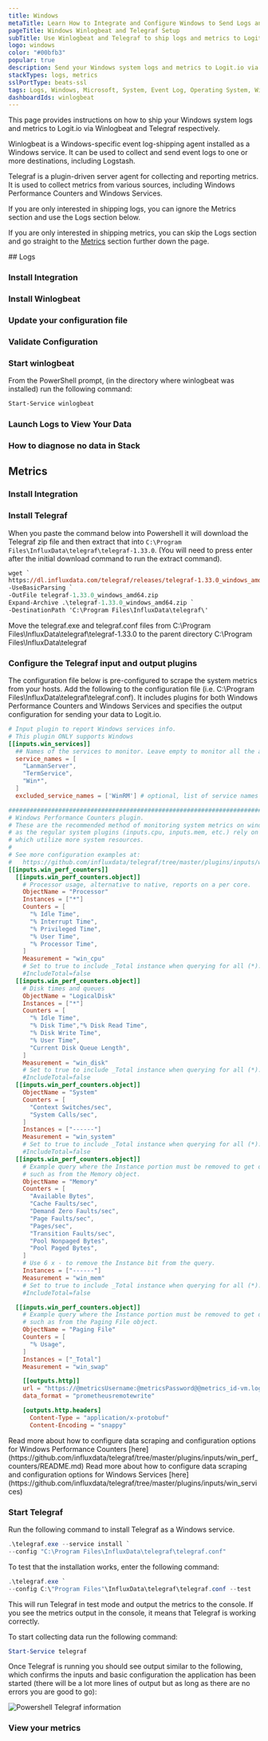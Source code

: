 ```yaml
---
title: Windows
metaTitle: Learn How to Integrate and Configure Windows to Send Logs and Metrics
pageTitle: Windows Winlogbeat and Telegraf Setup
subTitle: Use Winlogbeat and Telegraf to ship logs and metrics to Logit.io
logo: windows
color: "#00bfb3"
popular: true
description: Send your Windows system logs and metrics to Logit.io via Winlogbeat and Telegraf.
stackTypes: logs, metrics
sslPortType: beats-ssl
tags: Logs, Windows, Microsoft, System, Event Log, Operating System, Winlogbeat, Telegraf, Metrics, Telemetry, Health, Services, Service, Performance Metrics
dashboardIds: winlogbeat
---
```


This page provides instructions on how to ship your Windows system logs and metrics to Logit.io via Winlogbeat and Telegraf respectively.

Winlogbeat is a Windows-specific event log-shipping agent installed 
as a Windows service. It can be used to collect and send event 
logs to one or more destinations, including Logstash.

Telegraf is a plugin-driven server agent for collecting and reporting metrics.
It is used to collect metrics from various sources, including Windows Performance Counters and Windows Services.

If you are only interested in shipping logs, you can ignore the Metrics section and use the Logs section below.

If you are only interested in shipping metrics, you can skip the Logs section and go straight to the [Metrics](#metrics) section further down the page.

<Steps>
  ## Logs
  
  ### Install Integration

  <InstallIntegration/>

  ### Install Winlogbeat

  <InstallWindowsBeat
    beatname = "winlogbeat"
    version = "8.17.4"
  />

  ### Update your configuration file

  <WinlogBeatConfigFile />

  ### Validate Configuration

  <ValidateWinlogBeat beatname="winlogbeat" />

  ### Start winlogbeat

  From the PowerShell prompt, (in the directory where winlogbeat was installed) run the following command:

  ```ps copy
  Start-Service winlogbeat
  ```

  ### Launch Logs to View Your Data

  <LaunchVisualizer type="logs" />

  ### How to diagnose no data in Stack

  <DiagnoseNoData />

  ## Metrics
  
  ### Install Integration

  <InstallIntegration/>

  ### Install Telegraf

  When you paste the command below into Powershell it will download the Telegraf zip file 
  and then extract that into `C:\Program Files\InfluxData\telegraf\telegraf-1.33.0`. (You will need 
  to press enter after the initial download command to run the extract command).

  ```ps copy
  wget `
  https://dl.influxdata.com/telegraf/releases/telegraf-1.33.0_windows_amd64.zip `
  -UseBasicParsing `
  -OutFile telegraf-1.33.0_windows_amd64.zip
  Expand-Archive .\telegraf-1.33.0_windows_amd64.zip `
  -DestinationPath 'C:\Program Files\InfluxData\telegraf\'
  ```
  Move the telegraf.exe and telegraf.conf files from C:\Program Files\InfluxData\telegraf\telegraf-1.33.0 
  to the parent directory C:\Program Files\InfluxData\telegraf

  ### Configure the Telegraf input and output plugins

  The configuration file below is pre-configured to scrape the system metrics from your hosts. 
  Add the following to the configuration file (i.e. C:\Program Files\InfluxData\telegraf\telegraf.conf). 
  It includes plugins for both Windows Performance Counters and Windows Services and specifies the output configuration
  for sending your data to Logit.io.

  ```toml copy
  # Input plugin to report Windows services info.
  # This plugin ONLY supports Windows
  [[inputs.win_services]]
    ## Names of the services to monitor. Leave empty to monitor all the available services on the host. Globs accepted. Case sensitive.
    service_names = [
      "LanmanServer",
      "TermService",
      "Win*",
    ]
    excluded_service_names = ['WinRM'] # optional, list of service names to exclude

  ###############################################################################
  # Windows Performance Counters plugin.
  # These are the recommended method of monitoring system metrics on windows,
  # as the regular system plugins (inputs.cpu, inputs.mem, etc.) rely on WMI,
  # which utilize more system resources.
  #
  # See more configuration examples at:
  #   https://github.com/influxdata/telegraf/tree/master/plugins/inputs/win_perf_counters
  [[inputs.win_perf_counters]]
    [[inputs.win_perf_counters.object]]
      # Processor usage, alternative to native, reports on a per core.
      ObjectName = "Processor"
      Instances = ["*"]
      Counters = [
        "% Idle Time",
        "% Interrupt Time",
        "% Privileged Time",
        "% User Time",
        "% Processor Time",
      ]
      Measurement = "win_cpu"
      # Set to true to include _Total instance when querying for all (*).
      #IncludeTotal=false
    [[inputs.win_perf_counters.object]]
      # Disk times and queues
      ObjectName = "LogicalDisk"
      Instances = ["*"]
      Counters = [
        "% Idle Time",
        "% Disk Time","% Disk Read Time",
        "% Disk Write Time",
        "% User Time",
        "Current Disk Queue Length",
      ]
      Measurement = "win_disk"
      # Set to true to include _Total instance when querying for all (*).
      #IncludeTotal=false
    [[inputs.win_perf_counters.object]]
      ObjectName = "System"
      Counters = [
        "Context Switches/sec",
        "System Calls/sec",
      ]
      Instances = ["------"]
      Measurement = "win_system"
      # Set to true to include _Total instance when querying for all (*).
      #IncludeTotal=false
    [[inputs.win_perf_counters.object]]
      # Example query where the Instance portion must be removed to get data back,
      # such as from the Memory object.
      ObjectName = "Memory"
      Counters = [
        "Available Bytes",
        "Cache Faults/sec",
        "Demand Zero Faults/sec",
        "Page Faults/sec",
        "Pages/sec",
        "Transition Faults/sec",
        "Pool Nonpaged Bytes",
        "Pool Paged Bytes",
      ]
      # Use 6 x - to remove the Instance bit from the query.
      Instances = ["------"]
      Measurement = "win_mem"
      # Set to true to include _Total instance when querying for all (*).
      #IncludeTotal=false

    [[inputs.win_perf_counters.object]]
      # Example query where the Instance portion must be removed to get data back,
      # such as from the Paging File object.
      ObjectName = "Paging File"
      Counters = [
        "% Usage",
      ]
      Instances = ["_Total"]
      Measurement = "win_swap"

      [[outputs.http]]
      url = "https://@metricsUsername:@metricsPassword@@metrics_id-vm.logit.io:@vmAgentPort/api/v1/write"
      data_format = "prometheusremotewrite"

      [outputs.http.headers]
        Content-Type = "application/x-protobuf"
        Content-Encoding = "snappy"
  ```

  <Callout type="info">
    Read more about how to configure data scraping and configuration options for Windows Performance Counters [here](https://github.com/influxdata/telegraf/tree/master/plugins/inputs/win_perf_counters/README.md)
  </Callout>

  <Callout type="info">
    Read more about how to configure data scraping and configuration options for Windows Services [here](https://github.com/influxdata/telegraf/tree/master/plugins/inputs/win_services)
  </Callout>

  ### Start Telegraf

  Run the following command to install Telegraf as a Windows service. 
  ```ps1 copy
  .\telegraf.exe --service install `
  --config "C:\Program Files\InfluxData\telegraf\telegraf.conf"
  ```
  To test that the installation works, enter the following command:
  ```ps1 copy
  .\telegraf.exe `
  --config C:\"Program Files"\InfluxData\telegraf\telegraf.conf --test
  ```
  This will run Telegraf in test mode and output the metrics to the console.
  If you see the metrics output in the console, it means that Telegraf is working correctly.

  To start collecting data run the following command:
  ```ps1 copy
  Start-Service telegraf
  ```

  Once Telegraf is running you should see output similar to the following, which confirms the inputs 
  and basic configuration the application has been started 
  (there will be a lot more lines of output but as long as there are no errors you are good to go):

  ![Powershell Telegraf information](@/images/integrations/system-metrics/windows-telegraf-start.png)

  ### View your metrics

  <LaunchVisualizer type="metrics" />

</Steps>